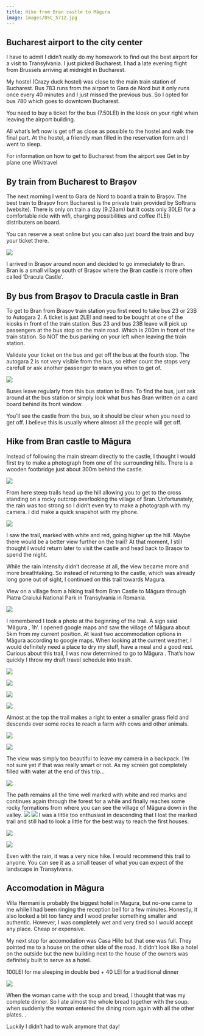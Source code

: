 ```yaml
---
title: Hike from Bran castle to Măgura
image: images/DSC_5712.jpg
---
```


## Bucharest airport to the city center
I have to admit I didn’t really do my homework to find out the best airport for a visit to Transylvania. I just picked Bucharest. I had a late evening flight from Brussels arriving at midnight in Bucharest.

My hostel (Crazy duck hostel) was close to the main train station of Bucharest. Bus 783 runs from the airport to Gara de Nord but it only runs once every 40 minutes and I just missed the previous bus. So I opted for bus 780 which goes to downtown Bucharest.

You need to buy a ticket for the bus (7.50LEI) in the kiosk on your right when leaving the airport building.

All what’s left now is get off as close as possible to the hostel and walk the final part. At the hostel, a friendly man filled in the reservation form and I went to sleep.

For information on how to get to Bucharest from the airport see Get in by plane one Wikitravel

## By train from Bucharest to Brașov
The next morning I went to Gara de Nord to board a train to Brașov. The best train to Brașov from Bucharest is the private train provided by Softrans (website). There is only on train a day (9.23am) but it costs only 30LEI for a comfortable ride with wifi, charging possibilities and coffee (1LEI) distributers on board.

You can reserve a seat online but you can also just board the train and buy your ticket there.

<Image
    src='images/DSC_5587.jpg'
    caption='Waiting for the platform anouncement of my train from Bucharest (Gara de Nord) to Brașov.'
/>

I arrived in Brașov around noon and decided to go immediately to Bran. Bran is a small village south of Brașov where the Bran castle is more often called ‘Dracula Castle’.

## By bus from Brașov to Dracula castle in Bran
To get to Bran from Brașov train station you first need to take bus 23 or 23B to Autogara 2. A ticket is just 2LEI and need to be bought at one of the kiosks in front of the train station. Bus 23 and bus 23B leave will pick up passengers at the bus stop on the main road. Which is 200m in front of the train station. So NOT the bus parking on your left when leaving the train station.

Validate your ticket on the bus and get off the bus at the fourth stop.  The autogara 2 is not very visible from the bus, so either count the stops very carefull or ask another passenger to warn you when to get of.

<Image
    src='images/DSC_5588.jpg'
/>

Buses leave regularly from this bus station to Bran. To find the bus, just ask around at the bus station or simply look what bus has Bran written on a card board behind its front window.

You’ll see the castle from the bus, so it should be clear when you need to get off. I believe this is usually where almost all the people will get off.

## Hike from Bran castle to Măgura
Instead of following the main stream directly to the castle, I thought I would first try to make a photograph from one of the surrounding hills. There is a wooden footbridge just about 300m behind the castle.

<Image
    src='images/DSC_5587.jpg'
    caption='The wooden bridge near Bran castle with directions for the hiking trail to Măgura through Piatra Craiului National Park'
/>

From here steep trails head up the hill allowing you to get to the cross standing on a rocky outcrop overlooking the village of Bran. Unfortunately, the rain was too strong so I didn’t even try to make a photograph with my camera. I did make a quick snapshot with my phone.

<Image
    src='images/20170526_133132.jpg'
    caption='As you can see on this photo taken with my phone, the weather couldn’t have been worse on my first day in Transylvania.'
/>

I saw the trail, marked with white and red, going higher up the hill. Maybe there would be a better view further on the trail? At that moment, I still thought I would return later to visit the castle and head back to Brașov to spend the night.

While the rain intensity didn’t decrease at all, the view became more and more breathtaking.  So instead of returning to the castle, which was already long gone out of sight, I continued on this trail towards Magura.

View on a village from a hiking trail from Bran Castle to Măgura through Piatra Craiului National Park in Transylvania in Romania.

<Image
    src='images/DSC_5597.jpg'
/>

I remembered I took a photo at the beginning of the trail. A sign said ‘Măgura , 1h’. I opened google maps and saw the village of Măgura about 5km from my current position. At least two accommodation options in Măgura according to google maps. When looking at the current weather, I would definitely need a place to dry my stuff, have a meal and a good rest. Curious about this trail, I was now determined to go to Măgura . That’s how quickly I throw my draft travel schedule into trash.

<Image
    src='images/DSC_5597.jpg'
    caption='A shepherd in the rain moving his sheep across the green meadows.'
/>

<Image
    src='images/DSC_5597.jpg'
    caption='While it didn’t stop raining, the clouds opened up a few times to show me a glimpse of the surrounding scenery.'
/>

<Image
    src='images/DSC_5634.jpg'
/>

<Image
    src='images/DSC_5635.jpg'
    caption="Traditional hay stacks along hiking trail from Bran Castle to Măgura through Piatra Craiului National Park in Transylvania in Romania."
/>


Almost at the top the trail makes a right to enter a smaller grass field and descends over some rocks to reach a farm with cows and other animals.

<Image
    src='images/DSC_5643.jpg'
/>

<Image
    src='images/DSC_5664.jpg'
    caption="A typical romanian landscape on hiking trail from Bran Castle to Măgura through Piatra Craiului National Park in Transylvania in Romania. "
/>

The view was simply too beautiful to leave my camera in a backpack.  I’m not sure yet if that was really smart or not. As my screen got completely filled with water at the end of this trip…

<Image
    src='images/DSC_5681.jpg'
/>

The path remains all the time well marked with white and red marks and continues again through the forest for a while and finally reaches some rocky formations from where you can see the village of Măgura down in the valley.
<Image
    src='images/DSC_5685.jpg'
/>
<Image
    src='images/DSC_5690.jpg'
/>
I was a little too enthusiast in descending that I lost the marked trail and still had to look a little for the best way to reach the first houses.

<Image
    src='images/DSC_5690.jpg'
    caption="Măgura down in the valley."
/>

<Image
    src='images/DSC_5712.jpg'
/>

Even with the rain, it was a very nice hike. I would recommend this trail to anyone. You can see it as a small teaser of what you can expect of the landscape in Transylvania.

## Accomodation in Măgura

Villa Hermani is probably the biggest hotel in Magura, but no-one came to me while I had been ringing the reception bell for a few minutes. Honestly, it also looked a bit too fancy and I wood prefer something smaller and authentic. However, I was completely wet and very tired so I would accept any place. Cheap or expensive.

My next stop for accomodation was Casa Hille but that one was full. They pointed me to a house on the other side of the road.  It didn’t look like a hotel on the outside but the new building next to the house of the owners was definitely built to serve as a hotel.

100LEI for me sleeping in double bed + 40 LEI for a traditional dinner

<Image
    src='images/DSC_5721.jpg'
    caption="A traditional dinner in a guesthouse in Măgura."
/>

When the woman came with the soup and bread, I thought that was my complete dinner. So I ate almost the whole bread together with the soup. when suddenly the woman entered the dining room again with all the other plates. .

Luckily I didn’t had to walk anymore that day!